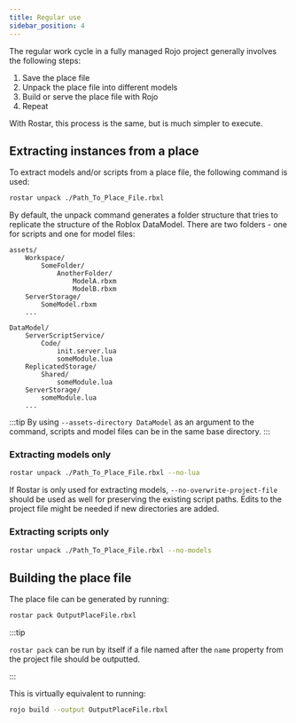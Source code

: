 ```yaml
---
title: Regular use
sidebar_position: 4
---
```


The regular work cycle in a fully managed Rojo project generally involves the following steps:

1. Save the place file
2. Unpack the place file into different models
3. Build or serve the place file with Rojo
4. Repeat

With Rostar, this process is the same, but is much simpler to execute.

## Extracting instances from a place

To extract models and/or scripts from a place file, the following command is used:

```bash
rostar unpack ./Path_To_Place_File.rbxl
```

By default, the unpack command generates a folder structure that tries to replicate the structure of the Roblox DataModel. There are two folders - one for scripts and one for model files:

```
assets/
	Workspace/
		SomeFolder/
			AnotherFolder/
				ModelA.rbxm
				ModelB.rbxm
	ServerStorage/
		SomeModel.rbxm
	...

DataModel/
	ServerScriptService/
		Code/
			init.server.lua
			someModule.lua
	ReplicatedStorage/
		Shared/
			someModule.lua
	ServerStorage/
		someModule.lua
	...
```

:::tip
By using `--assets-directory DataModel` as an argument to the command, scripts and model files can be in the same base directory.
:::

### Extracting models only

```bash
rostar unpack ./Path_To_Place_File.rbxl --no-lua
```

If Rostar is only used for extracting models, `--no-overwrite-project-file` should be used as well for preserving the existing script paths. Edits to the project file might be needed if new directories are added.

### Extracting scripts only

```bash
rostar unpack ./Path_To_Place_File.rbxl --no-models
```

## Building the place file

The place file can be generated by running:

```bash
rostar pack OutputPlaceFile.rbxl
```

:::tip

`rostar pack` can be run by itself if a file named after the `name` property from the project file should be outputted.

:::

This is virtually equivalent to running:

```bash
rojo build --output OutputPlaceFile.rbxl
```
